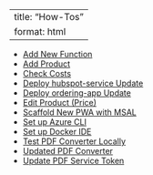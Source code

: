 <!-- To regenerate the Markdown version of this file, enter in the terminal:
    quarto render docs/how-to/how-to-contents.qmd 
-->

---
title: "How-Tos"
format: html
---

- [Add New Function](add-new-function.html)
- [Add Product](add-product.html)
- [Check Costs](check-costs.html)
- [Deploy hubspot-service Update](deploy-hubspot-service-update.html)
- [Deploy ordering-app Update](deploy-ordering-app-update.html)
- [Edit Product (Price)](edit-product.html)
- [Scaffold New PWA with MSAL](scaffold-pwa-with-msal.html)
- [Set up Azure CLI](setup-az-cli.html)
- [Set up Docker IDE](setup-docker-ide.html)
- [Test PDF Converter Locally](test-pdf-converter-locally.html)
- [Updated PDF Converter](update-pdf-converter.html)
- [Update PDF Service Token](update-pdf-service-token.html)